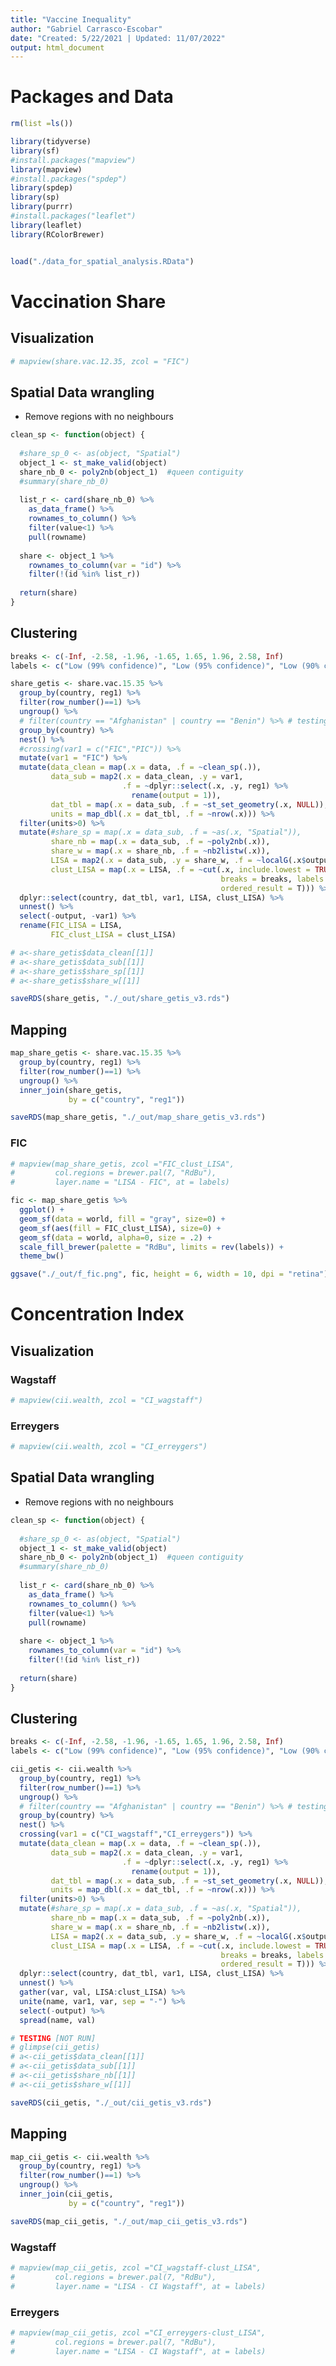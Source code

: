 ```yaml
---
title: "Vaccine Inequality"
author: "Gabriel Carrasco-Escobar"
date: "Created: 5/22/2021 | Updated: 11/07/2022"
output: html_document
---
```


# Packages and Data

```r
rm(list =ls())

library(tidyverse)
library(sf)
#install.packages("mapview")
library(mapview)
#install.packages("spdep")
library(spdep)
library(sp)
library(purrr)
#install.packages("leaflet")
library(leaflet)
library(RColorBrewer)


load("./data_for_spatial_analysis.RData")

```

# Vaccination Share

## Visualization

```r
# mapview(share.vac.12.35, zcol = "FIC")
```

## Spatial Data wrangling

- Remove regions with no neighbours

```r
clean_sp <- function(object) {
  
  #share_sp_0 <- as(object, "Spatial")
  object_1 <- st_make_valid(object)
  share_nb_0 <- poly2nb(object_1)  #queen contiguity
  #summary(share_nb_0)
  
  list_r <- card(share_nb_0) %>%
    as_data_frame() %>%
    rownames_to_column() %>%
    filter(value<1) %>%
    pull(rowname)
  
  share <- object_1 %>%
    rownames_to_column(var = "id") %>%
    filter(!(id %in% list_r)) 
  
  return(share)
}
```


## Clustering

```r
breaks <- c(-Inf, -2.58, -1.96, -1.65, 1.65, 1.96, 2.58, Inf)
labels <- c("Low (99% confidence)", "Low (95% confidence)", "Low (90% confidence)", "NS","High (90% confidence)", "High (95% confidence)", "High (99% confidence)")

share_getis <- share.vac.15.35 %>%
  group_by(country, reg1) %>%
  filter(row_number()==1) %>%
  ungroup() %>%
  # filter(country == "Afghanistan" | country == "Benin") %>% # testing
  group_by(country) %>%
  nest() %>%
  #crossing(var1 = c("FIC","PIC")) %>%
  mutate(var1 = "FIC") %>%
  mutate(data_clean = map(.x = data, .f = ~clean_sp(.)),
         data_sub = map2(.x = data_clean, .y = var1, 
                         .f = ~dplyr::select(.x, .y, reg1) %>% 
                           rename(output = 1)),
         dat_tbl = map(.x = data_sub, .f = ~st_set_geometry(.x, NULL)),
         units = map_dbl(.x = dat_tbl, .f = ~nrow(.x))) %>%
  filter(units>0) %>%
  mutate(#share_sp = map(.x = data_sub, .f = ~as(.x, "Spatial")),
         share_nb = map(.x = data_sub, .f = ~poly2nb(.x)),
         share_w = map(.x = share_nb, .f = ~nb2listw(.x)),
         LISA = map2(.x = data_sub, .y = share_w, .f = ~localG(.x$output, .y)),
         clust_LISA = map(.x = LISA, .f = ~cut(.x, include.lowest = TRUE, 
                                               breaks = breaks, labels = labels,
                                               ordered_result = T))) %>%
  dplyr::select(country, dat_tbl, var1, LISA, clust_LISA) %>%
  unnest() %>%
  select(-output, -var1) %>%
  rename(FIC_LISA = LISA,
         FIC_clust_LISA = clust_LISA)

# a<-share_getis$data_clean[[1]]
# a<-share_getis$data_sub[[1]]
# a<-share_getis$share_sp[[1]]
# a<-share_getis$share_w[[1]]

saveRDS(share_getis, "./_out/share_getis_v3.rds")

```

## Mapping

```r
map_share_getis <- share.vac.15.35 %>%
  group_by(country, reg1) %>%
  filter(row_number()==1) %>%
  ungroup() %>%
  inner_join(share_getis, 
             by = c("country", "reg1"))

saveRDS(map_share_getis, "./_out/map_share_getis_v3.rds")
```

### FIC

```r
# mapview(map_share_getis, zcol ="FIC_clust_LISA",
#         col.regions = brewer.pal(7, "RdBu"),
#         layer.name = "LISA - FIC", at = labels)

fic <- map_share_getis %>%
  ggplot() +
  geom_sf(data = world, fill = "gray", size=0) +
  geom_sf(aes(fill = FIC_clust_LISA), size=0) +
  geom_sf(data = world, alpha=0, size = .2) +
  scale_fill_brewer(palette = "RdBu", limits = rev(labels)) +
  theme_bw()

ggsave("./_out/f_fic.png", fic, height = 6, width = 10, dpi = "retina")
```

# Concentration Index

## Visualization

### Wagstaff

```r
# mapview(cii.wealth, zcol = "CI_wagstaff")
```

### Erreygers

```r
# mapview(cii.wealth, zcol = "CI_erreygers")
```

## Spatial Data wrangling

- Remove regions with no neighbours

```r
clean_sp <- function(object) {
  
  #share_sp_0 <- as(object, "Spatial")
  object_1 <- st_make_valid(object)
  share_nb_0 <- poly2nb(object_1)  #queen contiguity
  #summary(share_nb_0)
  
  list_r <- card(share_nb_0) %>%
    as_data_frame() %>%
    rownames_to_column() %>%
    filter(value<1) %>%
    pull(rowname)
  
  share <- object_1 %>%
    rownames_to_column(var = "id") %>%
    filter(!(id %in% list_r)) 
  
  return(share)
}
```


## Clustering

```r
breaks <- c(-Inf, -2.58, -1.96, -1.65, 1.65, 1.96, 2.58, Inf)
labels <- c("Low (99% confidence)", "Low (95% confidence)", "Low (90% confidence)", "NS","High (90% confidence)", "High (95% confidence)", "High (99% confidence)")

cii_getis <- cii.wealth %>%
  group_by(country, reg1) %>%
  filter(row_number()==1) %>%
  ungroup() %>%
  # filter(country == "Afghanistan" | country == "Benin") %>% # testing
  group_by(country) %>%
  nest() %>%
  crossing(var1 = c("CI_wagstaff","CI_erreygers")) %>%
  mutate(data_clean = map(.x = data, .f = ~clean_sp(.)),
         data_sub = map2(.x = data_clean, .y = var1, 
                         .f = ~dplyr::select(.x, .y, reg1) %>% 
                           rename(output = 1)),
         dat_tbl = map(.x = data_sub, .f = ~st_set_geometry(.x, NULL)),
         units = map_dbl(.x = dat_tbl, .f = ~nrow(.x))) %>%
  filter(units>0) %>%
  mutate(#share_sp = map(.x = data_sub, .f = ~as(.x, "Spatial")),
         share_nb = map(.x = data_sub, .f = ~poly2nb(.x)),
         share_w = map(.x = share_nb, .f = ~nb2listw(.x)),
         LISA = map2(.x = data_sub, .y = share_w, .f = ~localG(.x$output, .y)),
         clust_LISA = map(.x = LISA, .f = ~cut(.x, include.lowest = TRUE, 
                                               breaks = breaks, labels = labels,
                                               ordered_result = T))) %>%
  dplyr::select(country, dat_tbl, var1, LISA, clust_LISA) %>%
  unnest() %>%
  gather(var, val, LISA:clust_LISA) %>%
  unite(name, var1, var, sep = "-") %>%
  select(-output) %>%
  spread(name, val)

# TESTING [NOT RUN]
# glimpse(cii_getis)
# a<-cii_getis$data_clean[[1]]
# a<-cii_getis$data_sub[[1]]
# a<-cii_getis$share_nb[[1]]
# a<-cii_getis$share_w[[1]]

saveRDS(cii_getis, "./_out/cii_getis_v3.rds")
```

## Mapping

```r
map_cii_getis <- cii.wealth %>%
  group_by(country, reg1) %>%
  filter(row_number()==1) %>%
  ungroup() %>%
  inner_join(cii_getis, 
             by = c("country", "reg1"))

saveRDS(map_cii_getis, "./_out/map_cii_getis_v3.rds")
```

### Wagstaff

```r
# mapview(map_cii_getis, zcol ="CI_wagstaff-clust_LISA",
#         col.regions = brewer.pal(7, "RdBu"),
#         layer.name = "LISA - CI Wagstaff", at = labels)
```

### Erreygers

```r
# mapview(map_cii_getis, zcol ="CI_erreygers-clust_LISA",
#         col.regions = brewer.pal(7, "RdBu"),
#         layer.name = "LISA - CI Wagstaff", at = labels)
```

